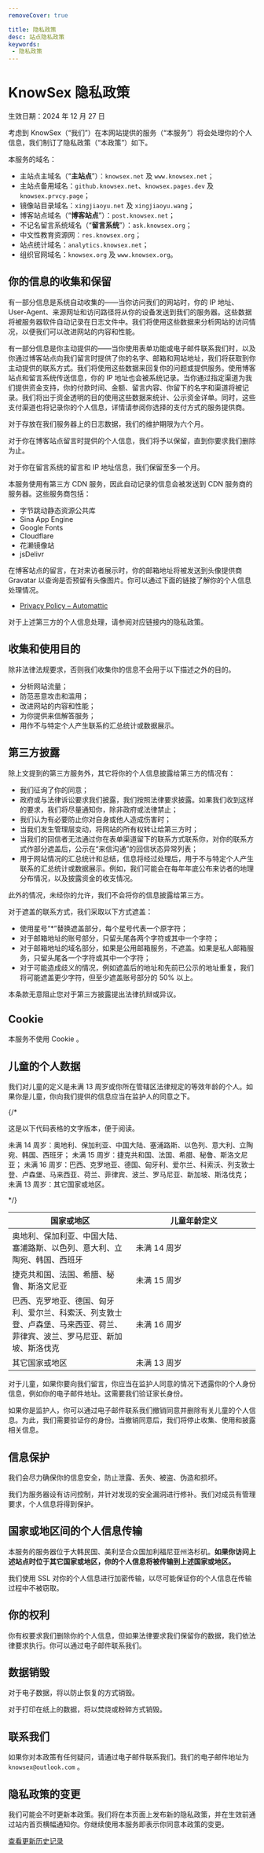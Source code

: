 ```yaml
---
removeCover: true

title: 隐私政策
desc: 站点隐私政策
keywords: 
 - 隐私政策
---
```


# KnowSex 隐私政策

生效日期：2024 年 12 月 27 日

考虑到 KnowSex（“我们”）在本网站提供的服务（“本服务”）将会处理你的个人信息，我们制订了隐私政策（“本政策”）如下。

本服务的域名：

- 主站点主域名（“**主站点**”）：`knowsex.net` 及 `www.knowsex.net`；
- 主站点备用域名：`github.knowsex.net`、`knowsex.pages.dev` 及 `knowsex.prvcy.page`；
- 镜像站目录域名：`xingjiaoyu.net` 及 `xingjiaoyu.wang`；
- 博客站点域名（“**博客站点**”）：`post.knowsex.net`；
- 不记名留言系统域名（“**留言系统**”）：`ask.knowsex.org`；
- 中文性教育资源网：`res.knowsex.org`；
- 站点统计域名：`analytics.knowsex.net`；
- 组织官网域名：`knowsex.org` 及 `www.knowsex.org`。

## 你的信息的收集和保留

有一部分信息是系统自动收集的——当你访问我们的网站时，你的 IP 地址、User-Agent、来源网址和访问路径将从你的设备发送到我们的服务器。这些数据将被服务器软件自动记录在日志文件中。我们将使用这些数据来分析网站的访问情况，以便我们可以改进网站的内容和性能。

有一部分信息是你主动提供的——当你使用表单功能或电子邮件联系我们时，以及你通过博客站点向我们留言时提供了你的名字、邮箱和网站地址，我们将获取到你主动提供的联系方式。我们将使用这些数据来回复你的问题或提供服务。使用博客站点和留言系统传送信息，你的 IP 地址也会被系统记录。当你通过指定渠道为我们提供资金支持，你的付款时间、金额、留言内容、你留下的名字和渠道将被记录。我们将出于资金透明的目的使用这些数据来统计、公示资金详单。同时，这些支付渠道也将记录你的个人信息，详情请参阅你选择的支付方式的服务提供商。

对于存放在我们服务器上的日志数据，我们的维护期限为六个月。

对于你在博客站点留言时提供的个人信息，我们将予以保留，直到你要求我们删除为止。

对于你在留言系统的留言和 IP 地址信息，我们保留至多一个月。

本服务使用有第三方 CDN 服务，因此自动记录的信息会被发送到 CDN 服务商的服务器。这些服务商包括：

- 字节跳动静态资源公共库
- Sina App Engine
- Google Fonts
- Cloudflare
- 花濑镜像站
- jsDelivr

在博客站点的留言，在对来访者展示时，你的邮箱地址将被发送到头像提供商 Gravatar 以查询是否预留有头像图片。你可以通过下面的链接了解你的个人信息处理情况。

- [Privacy Policy – Automattic](https://automattic.com/privacy/)

对于上述第三方的个人信息处理，请参阅对应链接内的隐私政策。

## 收集和使用目的

除非法律法规要求，否则我们收集你的信息不会用于以下描述之外的目的。

- 分析网站流量；
- 防范恶意攻击和滥用；
- 改进网站的内容和性能；
- 为你提供来信解答服务；
- 用作不与特定个人产生联系的汇总统计或数据展示。

## 第三方披露

除上文提到的第三方服务外，其它将你的个人信息披露给第三方的情况有：

- 我们征询了你的同意；
- 政府或与法律诉讼要求我们披露，我们按照法律要求披露。如果我们收到这样的要求，我们将尽量通知你，除非政府或法律禁止；
- 我们认为有必要防止你对自身或他人造成伤害时；
- 当我们发生管理层变动，将网站的所有权转让给第三方时；
- 当我们的回信者无法通过你在表单渠道留下的联系方式联系你，对你的联系方式作部分遮盖后，公示在“来信沟通”的回信状态异常列表；
- 用于网站情况的汇总统计和总结，信息将经过处理后，用于不与特定个人产生联系的汇总统计或数据展示。例如，我们可能会在每年年底公布来访者的地理分布情况，以及披露资金的收支情况。

此外的情况，未经你的允许，我们不会将你的信息披露给第三方。

对于遮盖的联系方式，我们采取以下方式遮盖：

- 使用星号“*”替换遮盖部分，每个星号代表一个原字符；
- 对于邮箱地址的账号部分，只留头尾各两个字符或其中一个字符；
- 对于邮箱地址的域名部分，如果是公用邮箱服务，不遮盖。如果是私人邮箱服务，只留头尾各一个字符或其中一个字符；
- 对于可能造成歧义的情况，例如遮盖后的地址和先前已公示的地址重复，我们将可能遮盖更少字符，但至少遮盖账号部分的 50% 以上。

本条款无意阻止您对于第三方披露提出法律抗辩或异议。

## Cookie

本服务不使用 Cookie 。

## 儿童的个人数据

我们对儿童的定义是未满 13 周岁或你所在管辖区法律规定的等效年龄的个人。如果你是儿童，你向我们提供的信息应当在监护人的同意之下。

{/* 

这是以下代码表格的文字版本，便于阅读。

未满 14 周岁：奥地利、保加利亚、中国大陆、塞浦路斯、以色列、意大利、立陶宛、韩国、西班牙；
未满 15 周岁：捷克共和国、法国、希腊、秘鲁、斯洛文尼亚；
未满 16 周岁：巴西、克罗地亚、德国、匈牙利、爱尔兰、科索沃、列支敦士登、卢森堡、马来西亚、荷兰、菲律宾、波兰、罗马尼亚、新加坡、斯洛伐克；
未满 13 周岁：其它国家或地区。 

*/}



<table class="table">
    <thead>
    <tr>
    <th style="width:50%">国家或地区</th>
    <th>儿童年龄定义</th>
    </tr>
    </thead>
    <tbody>
    <tr>
    <td>奥地利、保加利亚、中国大陆、塞浦路斯、以色列、意大利、立陶宛、韩国、西班牙</td>
    <td>未满 14 周岁</td>
    </tr>
    <tr>
    <td>捷克共和国、法国、希腊、秘鲁、斯洛文尼亚</td>
    <td>未满 15 周岁</td>
    </tr>
    <tr>
    <td>巴西、克罗地亚、德国、匈牙利、爱尔兰、科索沃、列支敦士登、卢森堡、马来西亚、荷兰、菲律宾、波兰、罗马尼亚、新加坡、斯洛伐克</td>
    <td>未满 16 周岁</td>
    </tr>
    <tr>
    <td>其它国家或地区</td>
    <td>未满 13 周岁</td>
    </tr>
    </tbody>
</table>

对于儿童，如果你要向我们留言，你应当在监护人同意的情况下透露你的个人身份信息，例如你的电子邮件地址。这需要我们验证家长身份。

如果你是监护人，你可以通过电子邮件联系我们撤销同意并删除有关儿童的个人信息。为此，我们需要验证你的身份。当撤销同意后，我们将停止收集、使用和披露相关信息。

## 信息保护

我们会尽力确保你的信息安全，防止泄露、丢失、被盗、伪造和损坏。

我们为服务器设有访问控制，并针对发现的安全漏洞进行修补。我们对成员有管理要求，个人信息将得到保护。

## 国家或地区间的个人信息传输

本服务的服务器位于大韩民国、美利坚合众国加利福尼亚州洛杉矶。**如果你访问上述站点时位于其它国家或地区，你的个人信息将被传输到上述国家或地区。**

我们使用 SSL 对你的个人信息进行加密传输，以尽可能保证你的个人信息在传输过程中不被窃取。

## 你的权利

你有权要求我们删除你的个人信息，但如果法律要求我们保留你的数据，我们依法律要求执行。你可以通过电子邮件联系我们。

## 数据销毁

对于电子数据，将以防止恢复的方式销毁。

对于打印在纸上的数据，将以焚烧或粉碎方式销毁。


## 联系我们

如果你对本政策有任何疑问，请通过电子邮件联系我们。我们的电子邮件地址为 `knowsex@outlook.com` 。

## 隐私政策的变更

我们可能会不时更新本政策。我们将在本页面上发布新的隐私政策，并在生效前通过站内首页横幅通知你。你继续使用本服务即表示你同意本政策的变更。

[查看更新历史记录](https://github.com/knowsex/knowsex.github.io/commits/main/privacy_policy.md)